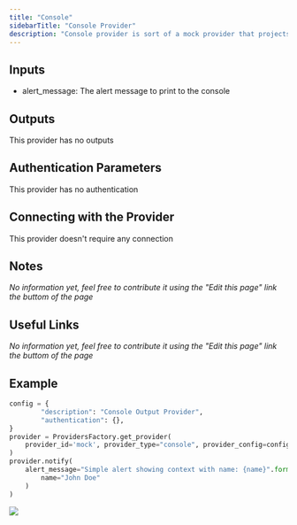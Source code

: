```yaml
---
title: "Console"
sidebarTitle: "Console Provider"
description: "Console provider is sort of a mock provider that projects given alert message to the console."
---
```


## Inputs
- alert_message: The alert message to print to the console

## Outputs
This provider has no outputs

## Authentication Parameters
This provider has no authentication

## Connecting with the Provider
This provider doesn't require any connection

## Notes
*No information yet, feel free to contribute it using the "Edit this page" link the buttom of the page*

## Useful Links
*No information yet, feel free to contribute it using the "Edit this page" link the buttom of the page*

## Example
```python
config = {
        "description": "Console Output Provider",
        "authentication": {},
}
provider = ProvidersFactory.get_provider(
    provider_id='mock', provider_type="console", provider_config=config
)
provider.notify(
    alert_message="Simple alert showing context with name: {name}".format(
        name="John Doe"
    )
)
```

![](/images/console_provider_example.png)